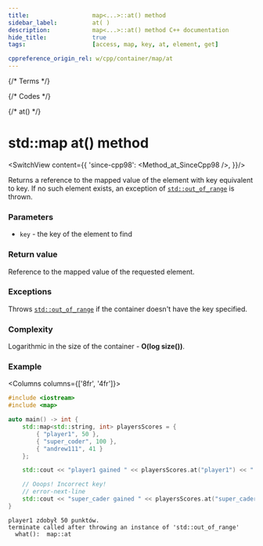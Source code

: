 ```yaml
---
title:					map<...>::at() method
sidebar_label:			at( )
description:			map<...>::at() method C++ documentation
hide_title:				true
tags:					[access, map, key, at, element, get]

cppreference_origin_rel: w/cpp/container/map/at
---
```



{/* Terms */}

{/* Codes */}

{/* at() */}

# std::map at() method

<SwitchView content={{
		'since-cpp98': <Method_at_SinceCpp98 />,
	}}/>

Returns a <Tooltip title={Term_ContAlias_Reference}>reference</Tooltip> to the mapped value of the element with key equivalent to key.
If no such element exists, an exception of [`std::out_of_range`](#) is thrown.

### Parameters

- `key` - the key of the element to find

### Return value

Reference to the mapped value of the requested element.

### Exceptions

Throws [`std::out_of_range`](#) if the container doesn't have the key specified.

### Complexity

Logarithmic in the size of the container - **O(log size())**.

### Example

<Columns columns={['8fr', '4fr']}>
<div>

```cpp title='Main.cpp' showLineNumbers
#include <iostream>
#include <map>

auto main() -> int {
	std::map<std::string, int> playersScores = {
		{ "player1", 50 },
		{ "super_coder", 100 },
		{ "andrew111", 41 }
	};

	std::cout << "player1 gained " << playersScores.at("player1") << " points.\n";

	// Ooops! Incorrect key!
	// error-next-line
	std::cout << "super_cader gained " << playersScores.at("super_cader") << " points.\n";
}
```

</div>
<div>

```plaintext title="Possible output"
player1 zdobył 50 punktów.
terminate called after throwing an instance of 'std::out_of_range'
  what():  map::at
```

</div>
</Columns>
